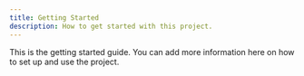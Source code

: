 ```yaml
---
title: Getting Started
description: How to get started with this project.
---
```


This is the getting started guide. You can add more information here on how to set up and use the project.
